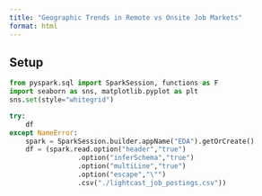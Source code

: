 ---
title: "Geographic Trends in Remote vs Onsite Job Markets"
format: html
---

## Setup

```{python}
from pyspark.sql import SparkSession, functions as F
import seaborn as sns, matplotlib.pyplot as plt
sns.set(style="whitegrid")

try:
    df
except NameError:
    spark = SparkSession.builder.appName("EDA").getOrCreate()
    df = (spark.read.option("header","true")
                 .option("inferSchema","true")
                 .option("multiLine","true")
                 .option("escape","\"")
                 .csv("./lightcast_job_postings.csv"))
```
